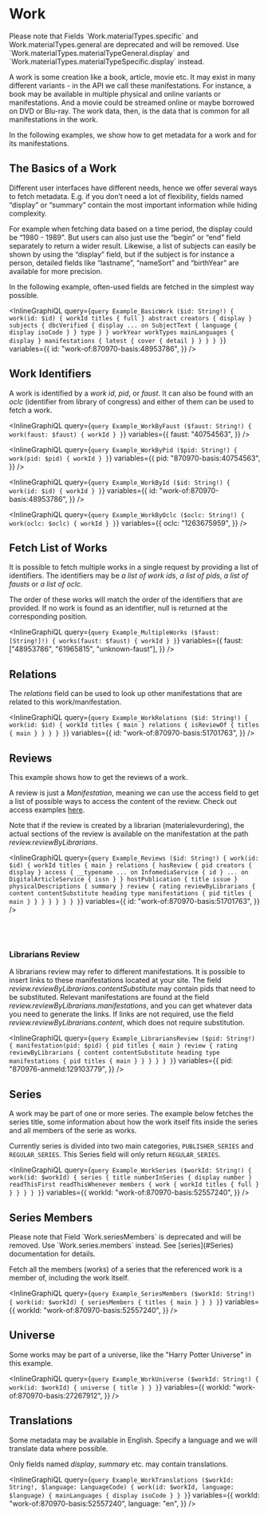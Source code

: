# Work

<DeprecationBox deprecated="01/11-2023" expires="01/2-2024">
  Please note that Fields `Work.materialTypes.specific` and
  Work.materialTypes.general are deprecated and will be removed. Use
  `Work.materialTypes.materialTypeGeneral.display` and
  `Work.materialTypes.materialTypeSpecific.display` instead.
</DeprecationBox>

A work is some creation like a book, article, movie etc. It may exist in many different variants -
in the API we call these manifestations. For instance, a book may be available in multiple physical
and online variants or manifestations. And a movie could be streamed online or maybe borrowed on DVD
or Blu-ray. The work data, then, is the data that is common for all manifestations in the work.

In the following examples, we show how to get metadata for a work and for its manifestations.

## The Basics of a Work

Different user interfaces have different needs, hence we offer several ways to fetch metadata.
E.g. if you don’t need a lot of flexibility, fields named “display” or “summary” contain the
most important information while hiding complexity.

For example when fetching data based on a time period, the display could be “1980 - 1989". But users can also just use the
“begin” or “end” field separately to return a wider result. Likewise, a list of subjects can
easily be shown by using the “display” field, but if the subject is for instance a person,
detailed fields like “lastname”, “nameSort” and “birthYear” are available for more precision.

In the following example, often-used fields are fetched in the simplest way possible.

<InlineGraphiQL
  query={`query Example_BasicWork ($id: String!) {
  work(id: $id) {
    workId
    titles {
      full
    }
    abstract
    creators {
      display
    }
    subjects {
      dbcVerified {
        display
        ... on SubjectText {
          language {
            display
            isoCode
          }
        }
        type
      }
    }
    workYear
    workTypes
    mainLanguages {
      display
    }
    manifestations {
      latest {
        cover {
          detail
        }
      }
    }
  }
}`}
  variables={{
    id: "work-of:870970-basis:48953786",
  }}
/>

## Work Identifiers

A work is identified by a _work id_, _pid_, or _faust_. It can also be found with an _oclc_ (identifier from library of congress) and either of them can be used to
fetch a work.

<InlineGraphiQL
  query={`query Example_WorkByFaust ($faust: String!) {
      work(faust: $faust) {
        workId
      }
    }`}
  variables={{
    faust: "40754563",
  }}
/>

<InlineGraphiQL
  query={`query Example_WorkByPid ($pid: String!) {
      work(pid: $pid) {
        workId
      }
    }`}
  variables={{
    pid: "870970-basis:40754563",
  }}
/>

<InlineGraphiQL
  query={`query Example_WorkById ($id: String!) {
      work(id: $id) {
        workId
      }
    }`}
  variables={{
    id: "work-of:870970-basis:48953786",
  }}
/>

<InlineGraphiQL
  query={`query Example_WorkByOclc ($oclc: String!) {
      work(oclc: $oclc) {
        workId
      }
    }`}
  variables={{
    oclc: "1263675959",
  }}
/>

## Fetch List of Works

It is possible to fetch multiple works in a single request by providing
a list of identifiers. The identifiers may be _a list of work ids_, _a list of pids_, _a list of fausts_ or _a list of oclc_.

The order of these works will match the order of the identifiers that are provided.
If no work is found as an identifier, null is returned at the corresponding position.

<InlineGraphiQL
  query={`query Example_MultipleWorks ($faust: [String!]!) {
      works(faust: $faust) {
        workId
      }
    }`}
  variables={{
    faust: ["48953786", "61965815", "unknown-faust"],
  }}
/>

## Relations

The _relations_ field can be used to look up other manifestations that are related to
this work/manifestation.

<InlineGraphiQL
  query={`query Example_WorkRelations ($id: String!) {
  work(id: $id) {
    workId
    titles {
      main
    }
    relations {
      isReviewOf {
        titles {
          main
        }
      }
    }
  }
}`}
  variables={{
    id: "work-of:870970-basis:51701763",
  }}
/>

## Reviews

This example shows how to get the reviews of a work.

A review is just a _Manifestation_, meaning we can use the access field to get a list of
possible ways to access the content of the review. Check out access examples [here](#Manifestation-Access).

Note that if the review is created by a librarian (materialevurdering), the actual sections of the
review is available on the manifestation at the path _review.reviewByLibrarians_.

<InlineGraphiQL
  query={`query Example_Reviews ($id: String!) {
  work(id: $id) {
    workId
    titles {
      main
    }
    relations {
      hasReview {
        pid
        creators {
          display
        }
        access {
          __typename
          ... on InfomediaService {
            id
          }
          ... on DigitalArticleService {
            issn
          }
        }
        hostPublication {
          title
          issue
        }
        physicalDescriptions {
          summary
        }
        review {
          rating
          reviewByLibrarians {
            content
            contentSubstitute
            heading
            type
            manifestations {
              pid
              titles {
                main
              }
            }
          }
        }
      }
    }
  }
}`}
  variables={{
    id: "work-of:870970-basis:51701763",
  }}
/>

<br />
<br />

### Librarians Review

A librarians review may refer to different manifestations. It is possible to insert links to these manifestations
located at your site. The field _review.reviewByLibrarians.contentSubstitute_ may contain pids that need to be substituted.
Relevant manifestations are found at the field _review.reviewByLibrarians.manifestations_, and you can get whatever
data you need to generate the links. If links are not required, use the field _review.reviewByLibrarians.content_, which
does not require substitution.

<InlineGraphiQL
  query={`query Example_LibrariansReview ($pid: String!) {
  manifestation(pid: $pid) {
    pid
    titles {
      main
    }
    review {
      rating
      reviewByLibrarians {
        content
        contentSubstitute
        heading
        type
        manifestations {
          pid
          titles {
            main
          }
        }
      }
    }
  }
}`}
  variables={{
    pid: "870976-anmeld:129103779",
  }}
/>

## Series

A work may be part of one or more series. The example below fetches the series title,
some information about how the work itself fits inside the series and all members of the serie as works.

Currently series is divided into two main categories, `PUBLISHER_SERIES` and `REGULAR_SERIES`.
This Series field will only return `REGULAR_SERIES`.

<InlineGraphiQL
  query={`query Example_WorkSeries ($workId: String!) {
  work(id: $workId) {
    series {
    	title
      numberInSeries {
        display
        number
      }
      readThisFirst
      readThisWhenever
      members {
              work {
                workId
                titles {
                  full
                }
              }
            }
    }
  }
}`}
  variables={{
    workId: "work-of:870970-basis:52557240",
  }}
/>

## <DeprecationTitle>Series Members</DeprecationTitle>

<DeprecationBorder>
  <DeprecationBox deprecated="27/05-2023" expires="01/09-2023">
    Please note that Field `Work.seriesMembers` is deprecated and will be removed. Use
    `Work.series.members` instead. See [series](#Series) documentation
    for details.
  </DeprecationBox>

<br />

Fetch all the members (works) of a series that the referenced work is a member of,
including the work itself.

<InlineGraphiQL
  query={`query Example_SeriesMembers ($workId: String!) {
  work(id: $workId) {
    seriesMembers {
      titles {
        main
      }
    }
  }
}`}
  variables={{
    workId: "work-of:870970-basis:52557240",
  }}
/>
</DeprecationBorder>

## Universe

Some works may be part of a universe, like the "Harry Potter Universe" in this example.

<InlineGraphiQL
  query={`query Example_WorkUniverse ($workId: String!) {
  work(id: $workId) {
    universe {
      title
    }
  }
}`}
  variables={{
    workId: "work-of:870970-basis:27267912",
  }}
/>

## Translations

Some metadata may be available in English. Specify a language and we will
translate data where possible.

Only fields named _display_, _summary_ etc. may contain translations.

<InlineGraphiQL
  query={`query Example_WorkTranslations ($workId: String!, $language: LanguageCode) {
    work(id: $workId, language: $language) {
      mainLanguages {
        display
        isoCode
      }
    }
  }`}
  variables={{
    workId: "work-of:870970-basis:52557240",
    language: "en",
  }}
/>
